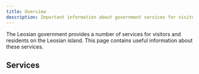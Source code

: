 ```yaml
---
title: Overview
description: Important information about government services for visitors & residents on the Leosian island.
---
```


The Leosian government provides a number of services for visitors and residents on the Leosian island. This page contains useful information about these services.



## Services

<CardGrid>
	<LinkCard title="Emergency Services" href="emergencyservices/"/>
	<LinkCard title="Public Transport" href="services/transport"/>
	<LinkCard title="Healthcare" href="services/healthcare"/>
    <LinkCard title="Sport & Fitness" href="services/sportfitness"/>
    <LinkCard title="Libraries" href="services/libraries"/>
    <LinkCard title="Education" href="services/education"/>
    <LinkCard title="Automotive" href="services/automotive"/>
    <LinkCard title="Waste & Recycling" href="services/wasterecycling"/>
    <LinkCard title="Taxes" href="services/taxes"/>
    <LinkCard title="Planning" href="services/planning"/>
    <LinkCard title="Housing" href="services/housing"/>
    <LinkCard title="Financial" href="services/financial"/>
    <LinkCard title="Insurance" href="services/insurance"/>
</CardGrid>
